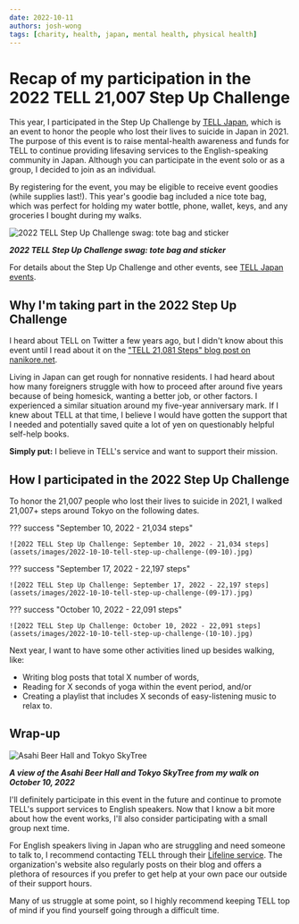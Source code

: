 ```yaml
---
date: 2022-10-11
authors: josh-wong
tags: [charity, health, japan, mental health, physical health]
---
```


# Recap of my participation in the 2022 TELL 21,007 Step Up Challenge

This year, I participated in the Step Up Challenge by [TELL Japan](https://telljp.com/), which is an event to honor the people who lost their lives to suicide in Japan in 2021. The purpose of this event is to raise mental-health awareness and funds for TELL to continue providing lifesaving services to the English-speaking community in Japan. Although you can participate in the event solo or as a group, I decided to join as an individual.

<!-- truncate -->

By registering for the event, you may be eligible to receive event goodies (while supplies last!). This year's goodie bag included a nice tote bag, which was perfect for holding my water bottle, phone, wallet, keys, and any groceries I bought during my walks.

![2022 TELL Step Up Challenge swag: tote bag and sticker](assets/images/2022-10-10-tell-step-up-challenge-tote-bag-sticker.jpg)

***2022 TELL Step Up Challenge swag: tote bag and sticker***

For details about the Step Up Challenge and other events, see [TELL Japan events](https://www.tellevents.org/).

## Why I'm taking part in the 2022 Step Up Challenge

I heard about TELL on Twitter a few years ago, but I didn't know about this event until I read about it on the ["TELL 21,081 Steps" blog post on nanikore.net](https://www.nanikore.net/2021/10/11/tell-21081-steps/).

Living in Japan can get rough for nonnative residents. I had heard about how many foreigners struggle with how to proceed after around five years because of being homesick, wanting a better job, or other factors. I experienced a similar situation around my five-year anniversary mark. If I knew about TELL at that time, I believe I would have gotten the support that I needed and potentially saved quite a lot of yen on questionably helpful self-help books.

**Simply put:** I believe in TELL's service and want to support their mission.

## How I participated in the 2022 Step Up Challenge

To honor the 21,007 people who lost their lives to suicide in 2021, I walked 21,007+ steps around Tokyo on the following dates.

??? success "September 10, 2022 - 21,034 steps"

    ![2022 TELL Step Up Challenge: September 10, 2022 - 21,034 steps](assets/images/2022-10-10-tell-step-up-challenge-(09-10).jpg)

??? success "September 17, 2022 - 22,197 steps"

    ![2022 TELL Step Up Challenge: September 17, 2022 - 22,197 steps](assets/images/2022-10-10-tell-step-up-challenge-(09-17).jpg)

??? success "October 10, 2022 - 22,091 steps"

    ![2022 TELL Step Up Challenge: October 10, 2022 - 22,091 steps](assets/images/2022-10-10-tell-step-up-challenge-(10-10).jpg)

Next year, I want to have some other activities lined up besides walking, like:

- Writing blog posts that total X number of words,
- Reading for X seconds of yoga within the event period, and/or
- Creating a playlist that includes X seconds of easy-listening music to relax to.

## Wrap-up

![Asahi Beer Hall and Tokyo SkyTree](assets/images/2022-10-10-asahi-beer-hall-tokyo-skytree.jpg)

***A view of the Asahi Beer Hall and Tokyo SkyTree from my walk on October 10, 2022***

I'll definitely participate in this event in the future and continue to promote TELL's support services to English speakers. Now that I know a bit more about how the event works, I'll also consider participating with a small group next time.

For English speakers living in Japan who are struggling and need someone to talk to, I recommend contacting TELL through their [Lifeline service](https://telljp.com/lifeline/). The organization's website also regularly posts on their blog and offers a plethora of resources if you prefer to get help at your own pace our outside of their support hours.

Many of us struggle at some point, so I highly recommend keeping TELL top of mind if you find yourself going through a difficult time.
